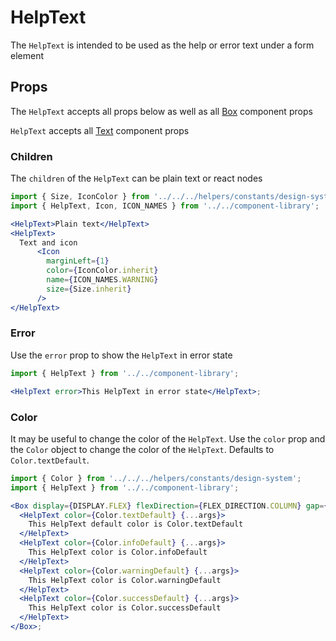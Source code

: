 


# HelpText

The `HelpText` is intended to be used as the help or error text under a form element

<Canvas>
  <Story id="components-componentlibrary-helptext--default-story" />
</Canvas>

## Props

The `HelpText` accepts all props below as well as all [Box](/docs/components-ui-box--default-story#props) component props

<ArgsTable of={HelpText} />

`HelpText` accepts all [Text](/docs/components-componentlibrary-text--default-story#props) component props

<ArgsTable of={Text} />

### Children

The `children` of the `HelpText` can be plain text or react nodes

<Canvas>
  <Story id="components-componentlibrary-helptext--children" />
</Canvas>

```jsx
import { Size, IconColor } from '../../../helpers/constants/design-system';
import { HelpText, Icon, ICON_NAMES } from '../../component-library';

<HelpText>Plain text</HelpText>
<HelpText>
  Text and icon
      <Icon
        marginLeft={1}
        color={IconColor.inherit}
        name={ICON_NAMES.WARNING}
        size={Size.inherit}
      />
</HelpText>
```

### Error

Use the `error` prop to show the `HelpText` in error state

<Canvas>
  <Story id="components-componentlibrary-helptext--error-story" />
</Canvas>

```jsx
import { HelpText } from '../../component-library';

<HelpText error>This HelpText in error state</HelpText>;
```

### Color

It may be useful to change the color of the `HelpText`. Use the `color` prop and the `Color` object to change the color of the `HelpText`. Defaults to `Color.textDefault`.

<Canvas>
  <Story id="components-componentlibrary-helptext--color-story" />
</Canvas>

```jsx
import { Color } from '../../../helpers/constants/design-system';
import { HelpText } from '../../component-library';

<Box display={DISPLAY.FLEX} flexDirection={FLEX_DIRECTION.COLUMN} gap={2}>
  <HelpText color={Color.textDefault} {...args}>
    This HelpText default color is Color.textDefault
  </HelpText>
  <HelpText color={Color.infoDefault} {...args}>
    This HelpText color is Color.infoDefault
  </HelpText>
  <HelpText color={Color.warningDefault} {...args}>
    This HelpText color is Color.warningDefault
  </HelpText>
  <HelpText color={Color.successDefault} {...args}>
    This HelpText color is Color.successDefault
  </HelpText>
</Box>;
```

